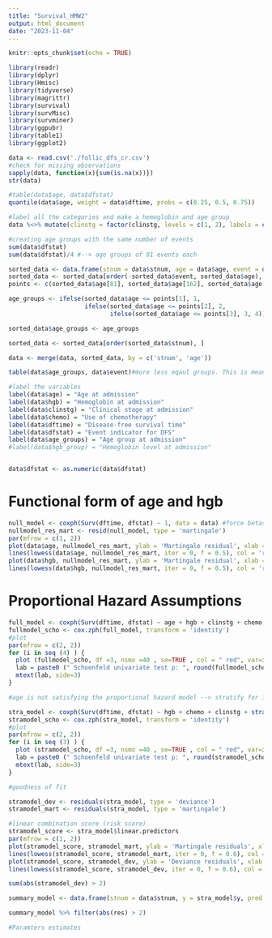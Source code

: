 ```yaml
---
title: "Survival_HMW2"
output: html_document
date: "2023-11-04"
---
```


```r
knitr::opts_chunk$set(echo = TRUE)
```

```r
library(readr)
library(dplyr)
library(Hmisc)
library(tidyverse)
library(magrittr)
library(survival)
library(survMisc)
library(survminer)
library(ggpubr)
library(table1)
library(ggplot2)
```


```r
data <- read.csv('./follic_dfs_cr.csv')
#check for missing observations 
sapply(data, function(x){sum(is.na(x))})
str(data)

#table(data$age, data$dfstat)
quantile(data$age, weight = data$dftime, probs = c(0.25, 0.5, 0.75))

#label all the categories and make a hemoglobin and age group
data %<>% mutate(clinstg = factor(clinstg, levels = c(1, 2), labels = c('Stage I', 'Stage II')), chemo = factor(chemo, levels = c(0, 1), labels = c('No chemotherapy', 'Chemotherapy')))
```


```r
#creating age groups with the same number of events
sum(data$dfstat)
sum(data$dfstat)/4 #--> age groups of 81 events each 

sorted_data <- data.frame(stnum = data$stnum, age = data$age, event = data$dfstat)
sorted_data <- sorted_data[order(-sorted_data$event, sorted_data$age), ]
points <- c(sorted_data$age[81], sorted_data$age[162], sorted_data$age[243], sorted_data$age[324])

age_groups <- ifelse(sorted_data$age <= points[1], 1, 
                     ifelse(sorted_data$age <= points[2], 2, 
                            ifelse(sorted_data$age <= points[3], 3, 4)))

sorted_data$age_groups <- age_groups

sorted_data <- sorted_data[order(sorted_data$stnum), ]

data <- merge(data, sorted_data, by = c('stnum', 'age'))

table(data$age_groups, data$event)#more less eqaul groups. This is meaningfull as the same aged people in the same group 

```
```r
#label the variables
label(data$age) = "Age at admission"
label(data$hgb) = "Hemoglobin at admission"
label(data$clinstg) = "Clinical stage at admission"
label(data$chemo) = "Use of chemotherapy"
label(data$dftime) = "Disease-free survival time"
label(data$dfstat) = "Event indicator for DFS"
label(data$age_groups) = "Age group at admission"
#label(data$hgb_group) = "Hemoglobin level at admission"


data$dfstat <- as.numeric(data$dfstat)
```


# Functional form of age and hgb 

```r
null_model <- coxph(Surv(dftime, dfstat) ~ 1, data = data) #force betas = 0
nullmodel_res_mart <- resid(null_model, type = 'martingale')
par(mfrow = c(1, 2))
plot(data$age, nullmodel_res_mart, ylab = 'Martingale residual', xlab = 'Age', main = 'Age functional form')
lines(lowess(data$age, nullmodel_res_mart, iter = 0, f = 0.5), col = 'red', lwd = 2, lty = 2)
plot(data$hgb, nullmodel_res_mart, ylab = 'Martingale residual', xlab = 'Haemoglobin', main = 'Haemoglobin functional form')
lines(lowess(data$hgb, nullmodel_res_mart, iter = 0, f = 0.5), col = 'red', lwd = 2, lty = 2)

```

# Proportional Hazard Assumptions 

```r
full_model <- coxph(Surv(dftime, dfstat) ~ age + hgb + clinstg + chemo, data = data)
fullmodel_scho <- cox.zph(full_model, transform = 'identity')
#plot 
par(mfrow = c(2, 2))
for (i in seq (4) ) {
  plot (fullmodel_scho, df =3, nsmo =40 , se=TRUE , col = " red", var=i)
  lab = paste0 (" Schoenfeld univariate test p: ", round(fullmodel_scho[[1]][,3][ i],3))
  mtext(lab, side=3)
}
```
```r
#age is not satisfying the proportional hazard model --> stratify for it 

stra_model <- coxph(Surv(dftime, dfstat) ~ hgb + chemo + clinstg + strata(age_groups), data = data)
stramodel_scho <- cox.zph(stra_model, transform = 'identity')
#plot
par(mfrow = c(2, 2))
for (i in seq (3) ) {
  plot (stramodel_scho, df =3, nsmo =40 , se=TRUE , col = " red", var=i)
  lab = paste0 (" Schoenfeld univariate test p: ", round(stramodel_scho[[1]][,3][ i],3))
  mtext(lab, side=3)
}
```

```r
#goodness of fit

stramodel_dev <- residuals(stra_model, type = 'deviance')
stramodel_mart <- residuals(stra_model, type = 'martingale')

#linear combination score (risk score)
stramodel_score <- stra_model$linear.predictors 
par(mfrow = c(1, 2))
plot(stramodel_score, stramodel_mart, ylab = 'Martingale residuals', xlab = 'Risk score')
lines(lowess(stramodel_score, stramodel_mart, iter = 0, f = 0.6), col = 'red', lwd = 2, lty = 2)
plot(stramodel_score, stramodel_dev, ylab = 'Deviance residuals', xlab = 'Risk score')
lines(lowess(stramodel_score, stramodel_dev, iter = 0, f = 0.6), col = 'red', lwd = 2, lty = 2)

```
```r
sum(abs(stramodel_dev) > 2)

summary_model <- data.frame(stnum = data$stnum, y = stra_model$y, pred = stra_model$linear.predictors, res = stramodel_dev)

summary_model %>% filter(abs(res) > 2)
```



```r
#Paramters estimates 
```

